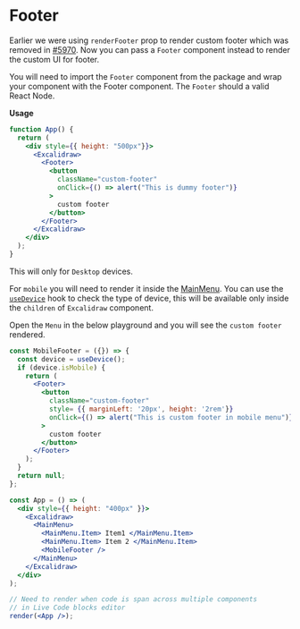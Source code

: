 # Footer

Earlier we were using `renderFooter` prop to render custom footer which was removed in [#5970](https://github.com/excalidraw/excalidraw/pull/5970). Now you can pass a `Footer` component instead to render the custom UI for footer.

You will need to import the `Footer` component from the package and wrap your component with the Footer component. The `Footer` should a valid React Node.

**Usage**

```jsx live
function App() {
  return (
    <div style={{ height: "500px"}}>
      <Excalidraw>
        <Footer>
          <button
            className="custom-footer"
            onClick={() => alert("This is dummy footer")}
          >
            custom footer
          </button>
        </Footer>
      </Excalidraw>
    </div>
  );
}
```

This will only for `Desktop` devices.

For `mobile` you will need to render it inside the [MainMenu](#mainmenu). You can use the [`useDevice`](#useDevice) hook to check the type of device, this will be available only inside the `children` of `Excalidraw` component.

Open the `Menu` in the below playground and you will see the `custom footer` rendered.

```jsx live noInline
const MobileFooter = ({}) => {
  const device = useDevice();
  if (device.isMobile) {
    return (
      <Footer>
        <button
          className="custom-footer"
          style= {{ marginLeft: '20px', height: '2rem'}}
          onClick={() => alert("This is custom footer in mobile menu")}
        >
          custom footer
        </button>
      </Footer>
    );
  }
  return null;
};

const App = () => (
  <div style={{ height: "400px" }}>
    <Excalidraw>
      <MainMenu>
        <MainMenu.Item> Item1 </MainMenu.Item>
        <MainMenu.Item> Item 2 </MainMenu.Item>
        <MobileFooter />
      </MainMenu>
    </Excalidraw>
  </div>
);

// Need to render when code is span across multiple components
// in Live Code blocks editor
render(<App />);
```